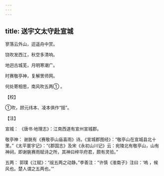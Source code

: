 ```yaml
---
---
---
```

title: 送宇文太守赴宣城
---




寥落云外山，迢遥舟中赏。

铙吹发西江，秋空多清响。

地迥古城芜，月明寒潮广。

时赛敬亭神，复解罟师网。

何处寄相思，南风吹五两① 。

【校】

①吹，顾元纬本、凌本俱作“揺”。

【注】

宣城： 《唐书·地理志》：江南西道有宣州宣城郡。

敬亭神： 谢朓有《赛敬亭山庙喜雨》诗。《宣城郡图经》：“敬亭山在宣城县北十里。”《太平寰宇记》：“《郡国志》及宋《永初山川记》云：宛陵北有敬亭山，山有神祠，即谢朓赛雨赋诗之所，其神曰梓华府君，颇有灵验。”

五两： 郭璞《江赋》：“觇五两之动静。”李善注：“许慎《淮南子》注曰：‘嗚 ，候风也。楚人谓之五两也。’”